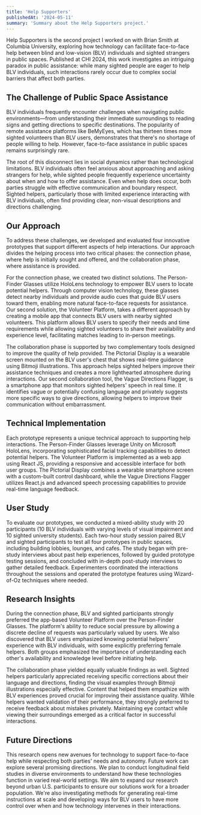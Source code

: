```yaml
---
title: 'Help Supporters'
publishedAt: '2024-05-11'
summary: 'Summary about the Help Supporters project.'
---
```


Help Supporters is the second project I worked on with Brian Smith at Columbia University, exploring how technology can facilitate face-to-face help between blind and low-vision (BLV) individuals and sighted strangers in public spaces. Published at CHI 2024, this work investigates an intriguing paradox in public assistance: while many sighted people are eager to help BLV individuals, such interactions rarely occur due to complex social barriers that affect both parties.

## The Challenge of Public Space Assistance

BLV individuals frequently encounter challenges when navigating public environments—from understanding their immediate surroundings to reading signs and getting directions to specific destinations. The popularity of remote assistance platforms like BeMyEyes, which has thirteen times more sighted volunteers than BLV users, demonstrates that there's no shortage of people willing to help. However, face-to-face assistance in public spaces remains surprisingly rare.

The root of this disconnect lies in social dynamics rather than technological limitations. BLV individuals often feel anxious about approaching and asking strangers for help, while sighted people frequently experience uncertainty about when and how to offer assistance. Even when help does occur, both parties struggle with effective communication and boundary respect. Sighted helpers, particularly those with limited experience interacting with BLV individuals, often find providing clear, non-visual descriptions and directions challenging.

## Our Approach

To address these challenges, we developed and evaluated four innovative prototypes that support different aspects of help interactions. Our approach divides the helping process into two critical phases: the connection phase, where help is initially sought and offered, and the collaboration phase, where assistance is provided.

For the connection phase, we created two distinct solutions. The Person-Finder Glasses utilize HoloLens technology to empower BLV users to locate potential helpers. Through computer vision technology, these glasses detect nearby individuals and provide audio cues that guide BLV users toward them, enabling more natural face-to-face requests for assistance. Our second solution, the Volunteer Platform, takes a different approach by creating a mobile app that connects BLV users with nearby sighted volunteers. This platform allows BLV users to specify their needs and time requirements while allowing sighted volunteers to share their availability and experience level, facilitating matches leading to in-person meetings.

The collaboration phase is supported by two complementary tools designed to improve the quality of help provided. The Pictorial Display is a wearable screen mounted on the BLV user's chest that shows real-time guidance using Bitmoji illustrations. This approach helps sighted helpers improve their assistance techniques and creates a more lighthearted atmosphere during interactions. Our second collaboration tool, the Vague Directions Flagger, is a smartphone app that monitors sighted helpers' speech in real time. It identifies vague or potentially confusing language and privately suggests more specific ways to give directions, allowing helpers to improve their communication without embarrassment.

## Technical Implementation

Each prototype represents a unique technical approach to supporting help interactions. The Person-Finder Glasses leverage Unity on Microsoft HoloLens, incorporating sophisticated facial tracking capabilities to detect potential helpers. The Volunteer Platform is implemented as a web app using React JS, providing a responsive and accessible interface for both user groups. The Pictorial Display combines a wearable smartphone screen with a custom-built control dashboard, while the Vague Directions Flagger utilizes React.js and advanced speech processing capabilities to provide real-time language feedback.

## User Study

To evaluate our prototypes, we conducted a mixed-ability study with 20 participants (10 BLV individuals with varying levels of visual impairment and 10 sighted university students). Each two-hour study session paired BLV and sighted participants to test all four prototypes in public spaces, including building lobbies, lounges, and cafes. The study began with pre-study interviews about past help experiences, followed by guided prototype testing sessions, and concluded with in-depth post-study interviews to gather detailed feedback. Experimenters coordinated the interactions throughout the sessions and operated the prototype features using Wizard-of-Oz techniques where needed.

## Research Insights

During the connection phase, BLV and sighted participants strongly preferred the app-based Volunteer Platform over the Person-Finder Glasses. The platform's ability to reduce social pressure by allowing a discrete decline of requests was particularly valued by users. We also discovered that BLV users emphasized knowing potential helpers' experience with BLV individuals, with some explicitly preferring female helpers. Both groups emphasized the importance of understanding each other's availability and knowledge level before initiating help.

The collaboration phase yielded equally valuable findings as well. Sighted helpers particularly appreciated receiving specific corrections about their language and directions, finding the visual examples through Bitmoji illustrations especially effective. Content that helped them empathize with BLV experiences proved crucial for improving their assistance quality. While helpers wanted validation of their performance, they strongly preferred to receive feedback about mistakes privately. Maintaining eye contact while viewing their surroundings emerged as a critical factor in successful interactions.

## Future Directions

This research opens new avenues for technology to support face-to-face help while respecting both parties' needs and autonomy. Future work can explore several promising directions. We plan to conduct longitudinal field studies in diverse environments to understand how these technologies function in varied real-world settings. We aim to expand our research beyond urban U.S. participants to ensure our solutions work for a broader population. We're also investigating methods for generating real-time instructions at scale and developing ways for BLV users to have more control over when and how technology intervenes in their interactions.